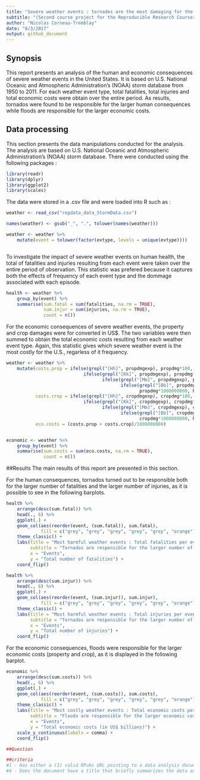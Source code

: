 ```yaml
---
title: "Severe weather events : tornados are the most damaging for the human health and floods are the most costly for the economy"
subtitle: "(Second course project for the Reproducible Research Coursera course)"
author: "Nicolas Corneau-Tremblay"
date: "8/3/2017"
output: github_document
---
```


## Synopsis
This report presents an analysis of the human and economic consequences of severe weather events in the United States. It is based on U.S. National Oceanic and Atmospheric Administration's (NOAA) storm database from 1950 to 2011. For each weather event type, total fatalities, total injuries and total economic costs were obtain over the entire period. As results, tornados were found to be responsible for the larger human consequences while floods are responsible for the larger economic costs.


## Data processing
This section presents the data manipulations conducted for the analysis. The analysis are based on U.S. National Oceanic and Atmospheric Administration's (NOAA) storm database. There were conducted using the following packages :

```r

library(readr)
library(dplyr)
library(ggplot2)
library(scales)

```

The data were stored in a .csv file and were loaded into R such as :

```r

weather <- read_csv("repdata_data_StormData.csv")

names(weather) <- gsub("_", ".", tolower(names(weather)))

weather <- weather %>%
    mutate(event = tolower(factor(evtype, levels = unique(evtype))))



```

To investigate the impact of severe weather events on human health, the total of fatalities and injuries resulting from each event were taken over the entire period of observation. This statistic was prefered because it captures both the effects of frequency of each event type and the dommage associated with each episode.

```r

health <- weather %>%
    group_by(event) %>%
    summarise(sum.fatal = sum(fatalities, na.rm = TRUE),
              sum.injur = sum(injuries, na.rm = TRUE),
              count = n())

```

For the economic consequences of severe weather events, the property and crop damages were for converted in US$. The two variables were then summed to obtain the total economic costs resulting from each weather event type. Again, this statistic gives which severe weather event is the most costly for the U.S., regarless of it frequency.

```r

weather <- weather %>%
    mutate(costs.prop = ifelse(grepl("[Hh]", propdmgexp), propdmg*100,
                             ifelse(grepl("[Kk]", propdmgexp), propdmg*1000,
                                    ifelse(grepl("[Mm]", propdmgexp), propdmg*1000000,
                                           ifelse(grepl("[Bb]", propdmgexp),
                                                  propdmg*1000000000, NA)))),
           costs.crop = ifelse(grepl("[Hh]", cropdmgexp), cropdmg*100,
                             ifelse(grepl("[Kk]", cropdmgexp), cropdmg*1000,
                                    ifelse(grepl("[Mm]", cropdmgexp), cropdmg*1000000,
                                           ifelse(grepl("[Bb]", cropdmgexp),
                                                  cropdmg*1000000000, NA)))),
           eco.costs = (costs.prop + costs.crop)/1000000000)


economic <- weather %>%
    group_by(event) %>%
    summarise(sum.costs = sum(eco.costs, na.rm = TRUE),
              count = n())
```

##Results
The main results of this report are presented in this section.

For the human consequences, tornados turned out to be responsible both for the larger number of fatalities and the larger number of injuries, as it is possible to see in the following barplots.

```r

health %>%
    arrange(desc(sum.fatal)) %>%
    head(., 6) %>%
    ggplot(.) +
    geom_col(aes(reorder(event, (sum.fatal)), sum.fatal),
             fill = c("grey", "grey", "grey", "grey", "grey", "orange")) +
    theme_classic() +
    labs(title = "Most harmful weather events : Total fatalities per event",
         subtitle = "Tornados are responsible for the larger number of fatalities",
         x = "Events",
         y = "Total number of fatalities") +
    coord_flip()

```

```r

health %>%
    arrange(desc(sum.injur)) %>%
    head(., 6) %>%
    ggplot(.) +
    geom_col(aes(reorder(event, (sum.injur)), sum.injur),
             fill = c("grey", "grey", "grey", "grey", "grey", "orange")) +
    theme_classic() +
    labs(title = "Most harmful weather events : Total injuries per event",
         subtitle = "Tornados are responsible for the larger number of injuries",
         x = "Events",
         y = "Total number of injuries") +
    coord_flip()

```

For the economic consequences, floods were responsible for the larger economic costs (property and crop), as it is displayed in the following barplot.

```r

economic %>%
    arrange(desc(sum.costs)) %>%
    head(., 6) %>%
    ggplot(.) +
    geom_col(aes(reorder(event, (sum.costs)), sum.costs),
             fill = c("grey", "grey", "grey", "grey", "grey", "orange")) +
    theme_classic() +
    labs(title = "Most costly weather events : Total economic costs per event",
         subtitle = "Floods are responsible for the larger economic costs",
         x = "Events",
         y = "Total economic costs (in US$ billions)") +
    scale_y_continuous(labels = comma) +
    coord_flip()


```


```r
##Question

##criteria
#1 - Has either a (1) valid RPubs URL pointing to a data analysis document for this assignment been submitted; or (2) a #   complete PDF file presenting the data analysis been uploaded?
#4 - Does the document have a title that briefly summarizes the data analysis?

```

